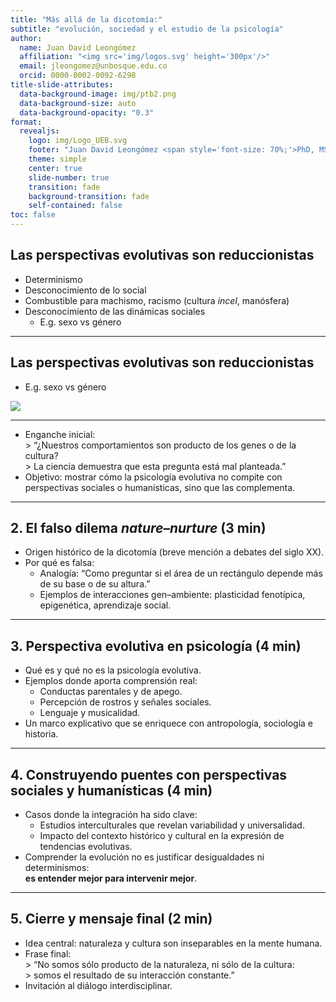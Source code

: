 ```yaml
---
title: "Más allá de la dicotomía:"
subtitle: "evolución, sociedad y el estudio de la psicología"
author: 
  name: Juan David Leongómez
  affiliation: "<img src='img/logos.svg' height='300px'/>"
  email: jleongomez@unbosque.edu.co
  orcid: 0000-0002-0092-6298
title-slide-attributes:
  data-background-image: img/ptb2.png
  data-background-size: auto
  data-background-opacity: "0.3"
format:
  revealjs:
    logo: img/Logo_UEB.svg
    footer: "Juan David Leongómez <span style='font-size: 70%;'>PhD, MSc</span>"
    theme: simple
    center: true
    slide-number: true
    transition: fade
    background-transition: fade
    self-contained: false
toc: false
---
```


## Las perspectivas evolutivas son **reduccionistas** {auto-animate="true"}

-   Determinismo
-   Desconocimiento de lo social
-   Combustible para machismo, racismo (cultura *incel*, manósfera)
-   Desconocimiento de las dinámicas sociales
    -   E.g. sexo vs género
 
-----------------------------------------------------------------------


## Las perspectivas evolutivas son **reduccionistas** {auto-animate="true"}

-   E.g. sexo vs género

![](img/modelo.jpg)

------------------------------------------------------------------------

-   Enganche inicial:\
    \> “¿Nuestros comportamientos son producto de los genes o de la cultura?\
    \> La ciencia demuestra que esta pregunta está mal planteada.”
-   Objetivo: mostrar cómo la psicología evolutiva no compite con perspectivas sociales o humanísticas, sino que las complementa.

------------------------------------------------------------------------

## 2. El falso dilema *nature–nurture* (3 min)

-   Origen histórico de la dicotomía (breve mención a debates del siglo XX).
-   Por qué es falsa:
    -   Analogía: “Como preguntar si el área de un rectángulo depende más de su base o de su altura.”
    -   Ejemplos de interacciones gen–ambiente: plasticidad fenotípica, epigenética, aprendizaje social.

------------------------------------------------------------------------

## 3. Perspectiva evolutiva en psicología (4 min)

-   Qué es y qué no es la psicología evolutiva.
-   Ejemplos donde aporta comprensión real:
    -   Conductas parentales y de apego.
    -   Percepción de rostros y señales sociales.
    -   Lenguaje y musicalidad.
-   Un marco explicativo que se enriquece con antropología, sociología e historia.

------------------------------------------------------------------------

## 4. Construyendo puentes con perspectivas sociales y humanísticas (4 min)

-   Casos donde la integración ha sido clave:
    -   Estudios interculturales que revelan variabilidad y universalidad.
    -   Impacto del contexto histórico y cultural en la expresión de tendencias evolutivas.
-   Comprender la evolución no es justificar desigualdades ni determinismos:\
    **es entender mejor para intervenir mejor**.

------------------------------------------------------------------------

## 5. Cierre y mensaje final (2 min)

-   Idea central: naturaleza y cultura son inseparables en la mente humana.
-   Frase final:\
    \> “No somos sólo producto de la naturaleza, ni sólo de la cultura:\
    \> somos el resultado de su interacción constante.”
-   Invitación al diálogo interdisciplinar.
